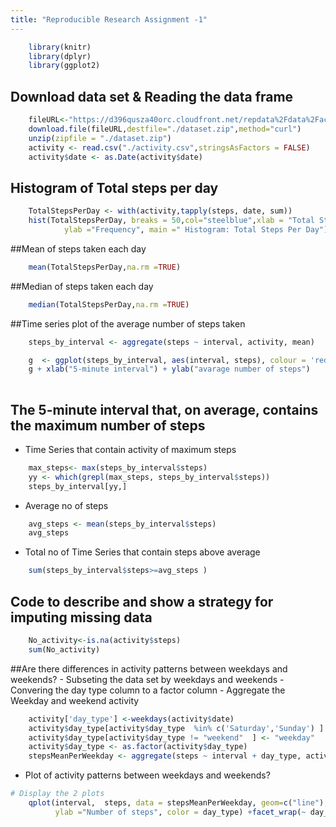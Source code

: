 ```yaml
---
title: "Reproducible Research Assignment -1"
---
```


```r
    library(knitr)
    library(dplyr)
    library(ggplot2)
```
## Download data set & Reading the data frame

```r

    fileURL<-"https://d396qusza40orc.cloudfront.net/repdata%2Fdata%2Factivity.zip"
    download.file(fileURL,destfile="./dataset.zip",method="curl")
    unzip(zipfile = "./dataset.zip")
    activity <- read.csv("./activity.csv",stringsAsFactors = FALSE)
    activity$date <- as.Date(activity$date)
```

## Histogram of Total steps per day

```r

    TotalStepsPerDay <- with(activity,tapply(steps, date, sum))
    hist(TotalStepsPerDay, breaks = 50,col="steelblue",xlab = "Total Steps per Day",
            ylab ="Frequency", main =" Histogram: Total Steps Per Day")
```

##Mean of steps taken each day

```r
    mean(TotalStepsPerDay,na.rm =TRUE)
```

##Median of steps taken each day
```r
    median(TotalStepsPerDay,na.rm =TRUE)
```

##Time series plot of the average number of steps taken
```r

    steps_by_interval <- aggregate(steps ~ interval, activity, mean)

    g  <- ggplot(steps_by_interval, aes(interval, steps), colour = 'red') + geom_line()  
    g + xlab("5-minute interval") + ylab("avarage number of steps")
   
```

## The 5-minute interval that, on average, contains the maximum number of steps
 - Time Series that contain activity of maximum steps 
```r
    max_steps<- max(steps_by_interval$steps)
    yy <- which(grepl(max_steps, steps_by_interval$steps))
    steps_by_interval[yy,]
```

 - Average no of steps  
```r
    avg_steps <- mean(steps_by_interval$steps)
    avg_steps
```
- Total no of Time Series that contain steps above average
```r
    sum(steps_by_interval$steps>=avg_steps )
```


## Code to describe and show a strategy for imputing missing data

```r
    No_activity<-is.na(activity$steps)
    sum(No_activity)
```


##Are there differences in activity patterns between weekdays and weekends?
- Subseting the data set by weekdays and weekends
- Convering the day type column to a factor column
- Aggregate the Weekday and weekend activity 

```r
    activity['day_type'] <-weekdays(activity$date)
    activity$day_type[activity$day_type  %in% c('Saturday','Sunday') ] <- "weekend"
    activity$day_type[activity$day_type != "weekend"  ] <- "weekday" 
    activity$day_type <- as.factor(activity$day_type)
    stepsMeanPerWeekday <- aggregate(steps ~ interval + day_type, activity, mean)
```
- Plot of activity patterns between weekdays and weekends?

```r
# Display the 2 plots
    qplot(interval,  steps, data = stepsMeanPerWeekday, geom=c("line"), xlab = "Interval", 
          ylab ="Number of steps", color = day_type) +facet_wrap(~ day_type, ncol = 1)
```

    
